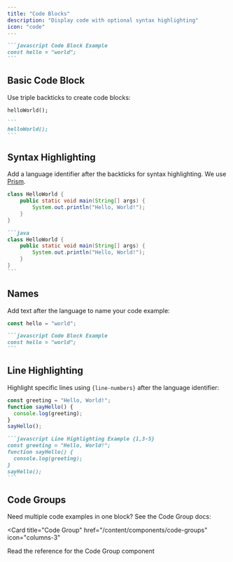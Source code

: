 ```yaml
---
title: "Code Blocks"
description: "Display code with optional syntax highlighting"
icon: "code"
---
```


<RequestExample>

````md Code Block Example
```javascript Code Block Example
const hello = "world";
```
````

</RequestExample>

## Basic Code Block

Use triple backticks to create code blocks:

```
helloWorld();
```

````md
```
helloWorld();
```
````

## Syntax Highlighting

Add a language identifier after the backticks for syntax highlighting. We use [Prism](https://prismjs.com/#supported-languages).

```java
class HelloWorld {
    public static void main(String[] args) {
        System.out.println("Hello, World!");
    }
}
```

````md
```java
class HelloWorld {
    public static void main(String[] args) {
        System.out.println("Hello, World!");
    }
}
```
````

## Names

Add text after the language to name your code example:

```javascript Code Block Example
const hello = "world";
```

````md Code Block Example
```javascript Code Block Example
const hello = "world";
```
````

## Line Highlighting

Highlight specific lines using `{line-numbers}` after the language identifier:

```javascript Line Highlighting Example {1,3-5}
const greeting = "Hello, World!";
function sayHello() {
  console.log(greeting);
}
sayHello();
```

````md
```javascript Line Highlighting Example {1,3-5}
const greeting = "Hello, World!";
function sayHello() {
  console.log(greeting);
}
sayHello();
```
````

## Code Groups

Need multiple code examples in one block? See the Code Group docs:

<Card
  title="Code Group"
  href="/content/components/code-groups"
  icon="columns-3"
>
  Read the reference for the Code Group component
</Card>
</fileContent>
</invoke>